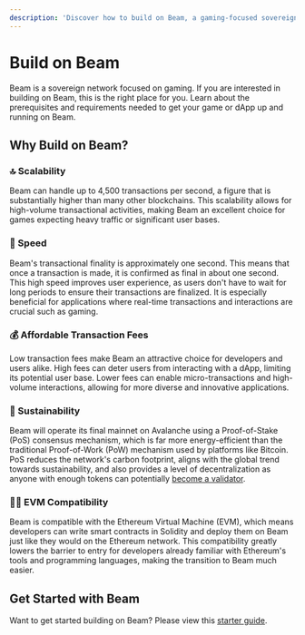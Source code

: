 ```yaml
---
description: 'Discover how to build on Beam, a gaming-focused sovereign network, and understand its advantages for developers.'
---
```


# Build on Beam 


Beam is a sovereign network focused on gaming. If you are interested in building on Beam, this is the right place for you. Learn about the prerequisites and requirements needed to get your game or dApp up and running on Beam.


## Why Build on Beam?

### 🔝 Scalability 
Beam can handle up to 4,500 transactions per second, a figure that is substantially higher than many other blockchains. This scalability allows for high-volume transactional activities, making Beam an excellent choice for games expecting heavy traffic or significant user bases.

### 💨 Speed
Beam's transactional finality is approximately one second. This means that once a transaction is made, it is confirmed as final in about one second. This high speed improves user experience, as users don't have to wait for long periods to ensure their transactions are finalized. It is especially beneficial for applications where real-time transactions and interactions are crucial such as gaming.

### 💰 Affordable Transaction Fees
Low transaction fees make Beam an attractive choice for developers and users alike. High fees can deter users from interacting with a dApp, limiting its potential user base. Lower fees can enable micro-transactions and high-volume interactions, allowing for more diverse and innovative applications.

### 🌳 Sustainability
Beam will operate its final mainnet on Avalanche using a Proof-of-Stake (PoS) consensus mechanism, which is far more energy-efficient than the traditional Proof-of-Work (PoW) mechanism used by platforms like Bitcoin. PoS reduces the network's carbon footprint, aligns with the global trend towards sustainability, and also provides a level of decentralization as anyone with enough tokens can potentially [become a validator](/chain/nodes/requirements-validator).


### 👷‍♂️ EVM Compatibility
Beam is compatible with the Ethereum Virtual Machine (EVM), which means developers can write smart contracts in Solidity and deploy them on Beam just like they would on the Ethereum network. This compatibility greatly lowers the barrier to entry for developers already familiar with Ethereum's tools and programming languages, making the transition to Beam much easier.



## Get Started with Beam
Want to get started building on Beam? Please view this [starter guide](/chain/builder/starter-guide).
